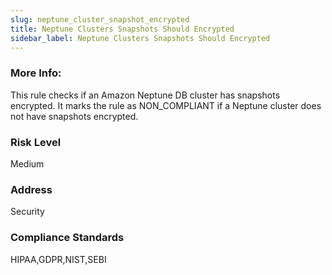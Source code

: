 ```yaml
---
slug: neptune_cluster_snapshot_encrypted
title: Neptune Clusters Snapshots Should Encrypted
sidebar_label: Neptune Clusters Snapshots Should Encrypted
---
```

### More Info:

This rule checks if an Amazon Neptune DB cluster has snapshots encrypted. It marks the rule as NON_COMPLIANT if a Neptune cluster does not have snapshots encrypted.

### Risk Level

Medium

### Address

Security

### Compliance Standards

HIPAA,GDPR,NIST,SEBI
